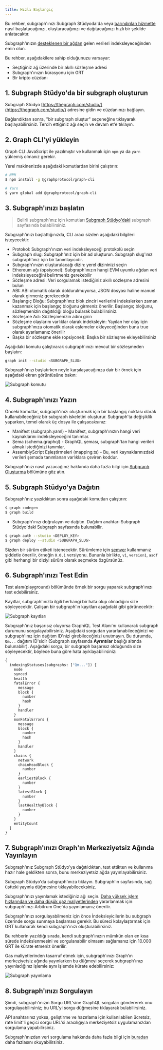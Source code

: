 ```yaml
---
title: Hızlı Başlangıç
---
```


Bu rehber, subgraph'ınızı Subgraph Stüdyoda'da veya [barındırılan hizmette](#hosted-service) nasıl başlatacağınızı, oluşturacağınızı ve dağıtacağınızı hızlı bir şekilde anlatacaktır.

Subgraph'ınızın [desteklenen bir ağdan](/developing/supported-networks) gelen verileri indeksleyeceğinden emin olun.

Bu rehber, aşağıdakilere sahip olduğunuzu varsayar:

- Seçtiğiniz ağ üzerinde bir akıllı sözleşme adresi
- Subgraph'ınızın kürasyonu için GRT
- Bir kripto cüzdanı

## 1. Subgraph Stüdyo'da bir subgraph oluşturun

Subgraph Stüdyo [https://thegraph.com/studio/](https://thegraph.com/studio/) adresine gidin ve cüzdanınızı bağlayın.

Bağlandıktan sonra, "bir subgraph oluştur" seçeneğine tıklayarak başlayabilirsiniz. Tercih ettiğiniz ağı seçin ve devam et'e tıklayın.

## 2. Graph CLI'yi yükleyin

Graph CLI JavaScript ile yazılmıştır ve kullanmak için `npm` ya da `yarn` yüklemiş olmanız gerekir.

Yerel makinenizde aşağıdaki komutlardan birini çalıştırın:

```sh
# NPM
$ npm install -g @graphprotocol/graph-cli

# Yarn
$ yarn global add @graphprotocol/graph-cli
```

## 3. Subgraph'ınızı başlatın

> Belirli subgraph'ınız için komutları [Subgraph Stüdyo'daki](https://thegraph.com/studio/) subgraph sayfasında bulabilirsiniz.

Subgraph'ınızı başlattığınızda, CLI aracı sizden aşağıdaki bilgileri isteyecektir:

- Protokol: Subgraph'ınızın veri indeksleyeceği protokolü seçin
- Subgraph slug: Subgraph'ınız için bir ad oluşturun. Subgraph slug'ınız subgraph'ınız için bir tanımlayıcıdır.
- Subgraph'ınızın oluşturulacağı dizin: yerel dizininizi seçin
- Ethereum ağı (opsiyonel): Subgraph'ınızın hangi EVM uyumlu ağdan veri indeksleyeceğini belirtmeniz gerekebilir
- Sözleşme adresi: Veri sorgulamak istediğiniz akıllı sözleşme adresini bulun
- ABI: ABI otomatik olarak doldurulmuyorsa, JSON dosyası haline manuel olarak girmeniz gerekecektir
- Başlangıç Bloğu: Subgraph'ınız blok zinciri verilerini indekslerken zaman kazanmak için başlangıç bloğunu girmeniz önerilir. Başlangıç bloğunu, sözleşmenizin dağıtıldığı bloğu bularak bulabilirsiniz.
- Sözleşme Adı: Sözleşmenizin adını girin
- Sözleşme olaylarını varlıklar olarak indeksleyin: Yayılan her olay için subgraph'ınıza otomatik olarak eşlemeler ekleyeceğinden bunu true olarak ayarlamanız önerilir
- Başka bir sözleşme ekle (opsiyonel): Başka bir sözleşme ekleyebilirsiniz

Aşağıdaki komutu çalıştırarak subgraph'ınızı mevcut bir sözleşmeden başlatın:

```sh
graph init --studio <SUBGRAPH_SLUG>
```

Subgraph'ınızı başlatırken neyle karşılaşacağınıza dair bir örnek için aşağıdaki ekran görüntüsüne bakın:

![Subgraph komutu](/img/subgraph-init-example.png)

## 4. Subgraph'ınızı Yazın

Önceki komutlar, subgraph'ınızı oluşturmak için bir başlangıç noktası olarak kullanabileceğiniz bir subgraph iskeletini oluşturur. Subgraph'ta değişiklik yaparken, temel olarak üç dosya ile çalışacaksınız:

- Manifest (subgraph.yaml) - Manifest, subgraph'ınızın hangi veri kaynaklarını indeksleyeceğini tanımlar.
- Şema (schema.graphql) - GraphQL şeması, subgraph'tan hangi verileri almak istediğinizi tanımlar.
- AssemblyScript Eşleştirmeleri (mapping.ts) - Bu, veri kaynaklarınızdaki verileri şemada tanımlanan varlıklara çeviren koddur.

Subgraph'ınızı nasıl yazacağınız hakkında daha fazla bilgi için [Subgraph Oluşturma](/developing/creating-a-subgraph) bölümüne göz atın.

## 5. Subgraph Stüdyo'ya Dağıtın

Subgraph'ınız yazıldıktan sonra aşağıdaki komutları çalıştırın:

```sh
$ graph codegen
$ graph build
```

- Subgraph'ınızı doğrulayın ve dağıtın. Dağıtım anahtarı Subgraph Stüdyo'daki Subgraph sayfasında bulunabilir.

```sh
$ graph auth --studio <DEPLOY_KEY>
$ graph deploy --studio <SUBGRAPH_SLUG>
```

Sizden bir sürüm etiketi istenecektir. Sürümleme için [semver](https://semver.org/) kullanmanız şiddetle önerilir, örneğin `0.0.1` versiyonu. Bununla birlikte, `v1`, `version1`, `asdf` gibi herhangi bir diziyi sürüm olarak seçmekte özgürsünüz.

## 6. Subgraph'ınızı Test Edin

Test alanı(playground) bölümünde örnek bir sorgu yaparak subgraph'ınızı test edebilirsiniz.

Kayıtlar, subgraph'ınızla ilgili herhangi bir hata olup olmadığını size söyleyecektir. Çalışan bir subgraph'ın kayıtları aşağıdaki gibi görünecektir:

![Subgraph kayıtları](/img/subgraph-logs-image.png)

Subgraph'ınız başarısız oluyorsa GraphiQL Test Alanı'nı kullanarak subgraph durumunu sorgulayabilirsiniz. Aşağıdaki sorgudan yararlanabileceğinizi ve subgraph'ınız için dağıtım ID'nizi girebileceğinizi unutmayın. Bu durumda, `Qm...` dağıtım ID'sidir (Subgraph sayfasında **Ayrıntılar** başlığı altında bulunabilir). Aşağıdaki sorgu, bir subgraph başarısız olduğunda size söyleyecektir, böylece buna göre hata ayıklayabilirsiniz:

```graphql
{
  indexingStatuses(subgraphs: ["Qm..."]) {
    node
    synced
    health
    fatalError {
      message
      block {
        number
        hash
      }
      handler
    }
    nonFatalErrors {
      message
      block {
        number
        hash
      }
      handler
    }
    chains {
      network
      chainHeadBlock {
        number
      }
      earliestBlock {
        number
      }
      latestBlock {
        number
      }
      lastHealthyBlock {
        number
      }
    }
    entityCount
  }
}
```

## 7. Subgraph'ınızı Graph'ın Merkeziyetsiz Ağında Yayınlayın

Subgraph'ınız Subgraph Stüdyo'ya dağıtıldıktan, test ettikten ve kullanıma hazır hale geldikten sonra, bunu merkeziyetsiz ağda yayınlayabilirsiniz.

Subgraph Stüdyo'da subgraph'ınıza tıklayın. Subgraph'ın sayfasında, sağ üstteki yayınla düğmesine tıklayabileceksiniz.

Subgraph'ınızı yayınlamak istediğiniz ağı seçin. [Daha yüksek işlem hızlarından ve daha düşük gaz maliyetlerinden](/arbitrum/arbitrum-faq) yararlanmak için subgraph'ınızı Arbitrum One'da yayınlamanız önerilir.

Subgraph'ınızı sorgulayabilmeniz için önce İndeksleyicilerin bu subgraph üzerinde sorgu sunmaya başlaması gerekir. Bu süreci kolaylaştırmak için GRT kullanarak kendi subgraph'ınızı oluşturabilirsiniz.

Bu rehberin yazıldığı sırada, kendi subgraph'ınızın mümkün olan en kısa sürede indekslenmesini ve sorgulanabilir olmasını sağlamanız için 10.000 GRT ile kürate etmeniz önerilir.

Gas maliyetlerinden tasarruf etmek için, subgraph'ınızı Graph'ın merkeziyetsiz ağında yayınlarken bu düğmeyi seçerek subgraph'ınızı yayınladığınız işlemle aynı işlemde kürate edebilirsiniz:

![Subgraph yayınlama](/img/publish-and-signal-tx.png)

## 8. Subgraph'ınızı Sorgulayın

Şimdi, subgraph'ınızın Sorgu URL'sine GraphQL sorguları göndererek onu sorgulayabilirsiniz; bu URL'yi sorgu düğmesine tıklayarak bulabilirsiniz.

API anahtarınız yoksa, geliştirme ve hazırlama için kullanılabilen ücretsiz, rate limit'li geçici sorgu URL'si aracılığıyla merkeziyetsiz uygulamanızdan sorgulama yapabilirsiniz.

Subgraph'ınızdan veri sorgulama hakkında daha fazla bilgi için [buradan](../querying/querying-the-graph/) daha fazlasını okuyabilirsiniz.
